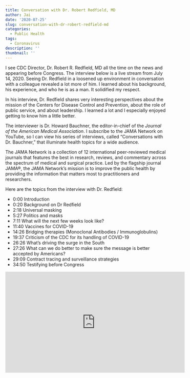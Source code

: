 ```yaml
---
title: Conversation with Dr. Robert Redfield, MD
author: Jai
date: '2020-07-25'
slug: conversation-with-dr-robert-redfield-md
categories:
  - Public Health
tags:
  - Coronavirus
description: ''
thumbnail: ''
---
```


I see CDC Director, Dr. Robert R. Redfield, MD all the time on the news and appearing before Congress. The interview below is a live stream from July 14, 2020. Seeing Dr. Redfield in a loosened up environment in conversation with a colleague revealed a lot more of him. I learned about his background, his experience, and who he is as a man. It solidified my respect.

In his interview, Dr. Redfield shares very interesting perspectives about the mission of the Centers for Disease Control and Prevention, about the role of public service, and about leadership. I learned a lot and I especially enjoyed getting to know him a little better.

The interviewer is Dr. Howard Bauchner, the editor-in-chief of the *Journal of the American Medical Association*. I subscribe to the JAMA Network on YouTube, so I can view his series of interviews, called "Conversations with Dr. Bauchner," that illuminate health topics for a wide audience.

The JAMA Network is a collection of 12 international peer-reviewed medical journals that features the best in research, reviews, and commentary across the spectrum of medical and surgical practice. Led by the flagship journal JAMA®, the JAMA Network's mission is to improve the public health by providing the information that matters most to practitioners and researchers.

Here are the topics from the interview with Dr. Redfield:

- 0:00 Introduction
- 0:20 Background on Dr Redfield
- 2:18 Universal masking
- 5:27 Politics and masks
- 7:11 What will the next few weeks look like?
- 11:40 Vaccines for COVID-19
- 14:26 Bridging therapies (Monoclonal Antibodies / Immunoglobulins)
- 19:37 Criticism of the CDC for its handling of COVID-19
- 26:26 What's driving the surge in the South
- 27:26 What can we do better to make sure the message is better accepted by Americans?
- 29:09 Contract tracing and surveillance strategies
- 34:50 Testifying before Congress

<iframe width="560" height="315" src="https://www.youtube.com/embed/jzHIhSZ_fiA" frameborder="0" allow="accelerometer; autoplay; encrypted-media; gyroscope; picture-in-picture" allowfullscreen></iframe>